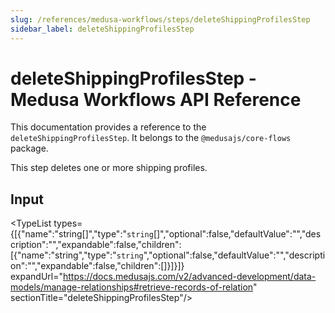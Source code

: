 ```yaml
---
slug: /references/medusa-workflows/steps/deleteShippingProfilesStep
sidebar_label: deleteShippingProfilesStep
---
```



# deleteShippingProfilesStep - Medusa Workflows API Reference

This documentation provides a reference to the `deleteShippingProfilesStep`. It belongs to the `@medusajs/core-flows` package.

This step deletes one or more shipping profiles.

## Input

<TypeList types={[{"name":"string[]","type":"`string`[]","optional":false,"defaultValue":"","description":"","expandable":false,"children":[{"name":"string","type":"`string`","optional":false,"defaultValue":"","description":"","expandable":false,"children":[]}]}]} expandUrl="https://docs.medusajs.com/v2/advanced-development/data-models/manage-relationships#retrieve-records-of-relation" sectionTitle="deleteShippingProfilesStep"/>
